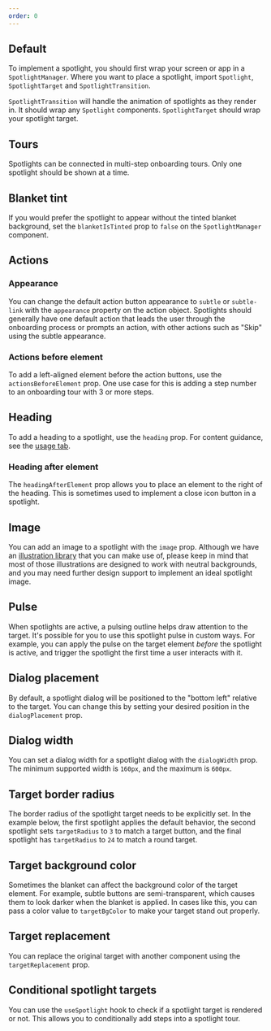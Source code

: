 ```yaml
---
order: 0
---
```



## Default

To implement a spotlight, you should first wrap your screen or app in a `SpotlightManager`. Where you want to place a spotlight, import `Spotlight`, `SpotlightTarget` and `SpotlightTransition`.

`SpotlightTransition` will handle the animation of spotlights as they render in. It should wrap any `Spotlight` components. `SpotlightTarget` should wrap your spotlight target.

<Example Component={SpotlightSingle} packageName="@atlaskit/onboarding" />

## Tours

Spotlights can be connected in multi-step onboarding tours. Only one spotlight should be shown at a time.

<Example Component={SpotlightTour} packageName="@atlaskit/onboarding" />

## Blanket tint

If you would prefer the spotlight to appear without the tinted blanket background, set the `blanketIsTinted` prop to `false` on the `SpotlightManager` component.

<Example Component={SpotlightBlanketIsTinted} packageName="@atlaskit/onboarding" />

## Actions

### Appearance

You can change the default action button appearance to `subtle` or `subtle-link` with the `appearance` property on the action object. Spotlights should generally have one default action that leads the user through the onboarding process or prompts an action, with other actions such as "Skip" using the subtle appearance.

<Example Component={SpotlightActionsAppearance} packageName="@atlaskit/onboarding" />

### Actions before element

To add a left-aligned element before the action buttons, use the `actionsBeforeElement` prop. One use case for this is adding a step number to an onboarding tour with 3 or more steps.

<Example Component={SpotlightActionsBefore} packageName="@atlaskit/onboarding" />

## Heading

To add a heading to a spotlight, use the `heading` prop. For content guidance, see the [usage tab](/components/onboarding/usage).

### Heading after element

The `headingAfterElement` prop allows you to place an element to the right of the heading. This is sometimes used to implement a close icon button in a spotlight.

<Example Component={SpotlightHeadingAfterElement} packageName="@atlaskit/onboarding" />

## Image

You can add an image to a spotlight with the `image` prop. Although we have an [illustration library](/resources/illustration-library) that you can make use of, please keep in mind that most of those illustrations are designed to work with neutral backgrounds, and you may need further design support to implement an ideal spotlight image.

<Example Component={SpotlightImage} packageName="@atlaskit/onboarding" />

## Pulse

When spotlights are active, a pulsing outline helps draw attention to the target. It's possible for you to use this spotlight pulse in custom ways. For example, you can apply the pulse on the target element _before_ the spotlight is active, and trigger the spotlight the first time a user interacts with it.

<Example Component={SpotlightPulse} packageName="@atlaskit/onboarding" />

## Dialog placement

By default, a spotlight dialog will be positioned to the "bottom left" relative to the target. You can change this by setting your desired position in the `dialogPlacement` prop.

<Example Component={SpotlightDialogPlacement} packageName="@atlaskit/onboarding" />

## Dialog width

You can set a dialog width for a spotlight dialog with the `dialogWidth` prop. The minimum supported width is `160px`, and the maximum is `600px`.

<Example Component={SpotlightDialogWidth} packageName="@atlaskit/onboarding" />

## Target border radius

The border radius of the spotlight target needs to be explicitly set. In the example below, the first spotlight applies the default behavior, the second spotlight sets `targetRadius` to `3` to match a target button, and the final spotlight has `targetRadius` to `24` to match a round target.

<Example Component={SpotlightTargetRadius} packageName="@atlaskit/onboarding" />

## Target background color

Sometimes the blanket can affect the background color of the target element. For example, subtle buttons are semi-transparent, which causes them to look darker when the blanket is applied. In cases like this, you can pass a color value to `targetBgColor` to make your target stand out properly.

<Example Component={SpotlightTargetBackground} packageName="@atlaskit/onboarding" />

## Target replacement

You can replace the original target with another component using the `targetReplacement` prop.

<Example Component={SpotlightTargetReplacement} packageName="@atlaskit/onboarding" />

## Conditional spotlight targets

You can use the `useSpotlight` hook to check if a spotlight target is rendered or not. This allows you to conditionally add steps into a spotlight tour.

<Example Component={SpotlightConditionalTargets} packageName="@atlaskit/onboarding" />
